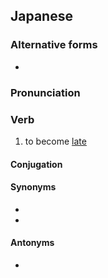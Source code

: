 ==Japanese==
{{ja-kanjitab|おく|yomi=k}}
{{ja-see-also|遅れ}}

===Alternative forms===
* {{l|ja|後れる}}

===Pronunciation===
{{ja-pron|おくれる}}
{{ja-ojad}}

===Verb===
{{ja-verb|おくれる|type=2|tr=intrans}}
{{ja-vp|遅らせる|遅れる}}

# to become [[late]]

====Conjugation====
{{ja-ichi|遅れ|おくれ|okure}}
{{ja-conj-bungo|おく|2d-r}}

====Synonyms====
* {{ja-r|遅刻|ちこく}}
* {{ja-r|遅い|おそい}}

====Antonyms====
* {{l|ja|早まる}}